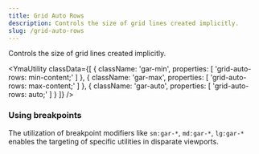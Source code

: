 ```yaml
---
title: Grid Auto Rows
description: Controls the size of grid lines created implicitly.
slug: /grid-auto-rows
---
```



Controls the size of grid lines created implicitly.

<YmaUtility
  classData={[
    {
        className: 'gar-min',
        properties: [
            'grid-auto-rows: min-content;'
        ]
    },
    {
        className: 'gar-max',
        properties: [
            'grid-auto-rows: max-content;'
        ]
    },
    {
        className: 'gar-auto',
        properties: [
            'grid-auto-rows: auto;'
        ]
    }
  ]}
/>

### Using breakpoints

The utilization of breakpoint modifiers like `sm:gar-*`, `md:gar-*`, `lg:gar-*` enables the targeting of specific utilities in disparate viewports.